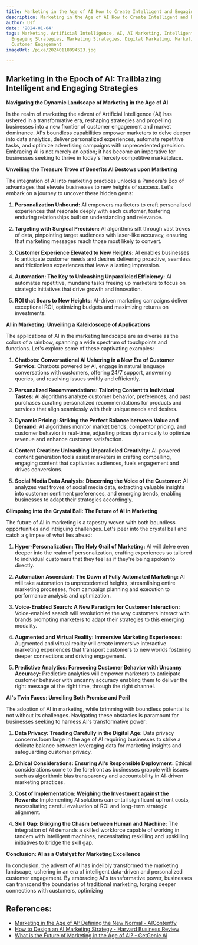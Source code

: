 ```yaml
---
title: Marketing in the Age of AI How to Create Intelligent and Engaging Strategies
description: Marketing in the Age of AI How to Create Intelligent and Engaging Strategies
author: Usf
date: '2024-01-04'
tags: Marketing, Artificial Intelligence, AI, AI Marketing, Intelligent Marketing,
  Engaging Strategies, Marketing Strategies, Digital Marketing, Marketing Technology,
  Customer Engagement
imageUrl: /pixa/20240118094523.jpg

---
```

## **Marketing in the  Epoch of AI: Trailblazing Intelligent and Engaging Strategies**

**Navigating the  Dynamic Landscape of Marketing in the Age of AI**

In the realm of marketing the advent of Artificial Intelligence (AI) has ushered in  a transformative era, reshaping strategies  and propelling businesses into  a new frontier of customer engagement and market dominance. AI's boundless capabilities empower marketers to delve deeper into  data analytics, deliver personalized  experiences, automate repetitive tasks, and optimize advertising  campaigns with unprecedented precision. Embracing AI is  not merely an option; it  has become  an imperative for  businesses seeking to thrive in today's fiercely competitive marketplace.

**Unveiling the Treasure Trove of  Benefits AI Bestows upon Marketing**

The integration of AI  into marketing practices unlocks a Pandora's Box of advantages that elevate businesses to new heights of  success. Let's embark on a journey to uncover these hidden gems:

1. **Personalization Unbound:** AI empowers marketers to craft  personalized experiences that  resonate deeply with each customer,  fostering enduring relationships built on  understanding and relevance.

2. **Targeting with Surgical Precision:** AI algorithms sift through vast troves of data,  pinpointing target audiences with laser-like accuracy, ensuring that marketing messages reach those most likely to convert.

3. **Customer Experience Elevated to New Heights:** AI enables businesses to anticipate customer needs and desires delivering proactive, seamless and frictionless experiences that leave a lasting impression.

4. **Automation: The Key to Unleashing Unparalleled Efficiency:** AI automates repetitive, mundane tasks freeing up marketers  to focus on strategic initiatives that drive growth and  innovation.

5.  **ROI that Soars to New  Heights:** AI-driven marketing campaigns deliver  exceptional ROI, optimizing budgets and maximizing returns on investments.

**AI in Marketing: Unveiling a Kaleidoscope of Applications**

The applications of AI in the marketing landscape are as diverse  as the colors of a rainbow, spanning a wide spectrum of  touchpoints and functions.  Let's explore some of these captivating  examples:

1. **Chatbots: Conversational AI Ushering in a New Era of Customer Service:** Chatbots powered by AI, engage in  natural language conversations with customers, offering 24/7 support,  answering queries, and resolving issues swiftly and efficiently.

2. **Personalized Recommendations: Tailoring Content to Individual Tastes:** AI algorithms analyze customer behavior, preferences, and past purchases curating personalized recommendations for products and services that align seamlessly with their unique needs and  desires.

3. **Dynamic Pricing: Striking the Perfect Balance between Value and Demand:** AI algorithms monitor market trends, competitor pricing, and customer behavior in real-time,  adjusting prices dynamically to optimize  revenue and enhance customer satisfaction.

4. **Content Creation: Unleashing Unparalleled Creativity:** AI-powered content generation tools assist marketers in crafting compelling, engaging content that captivates audiences, fuels engagement and drives conversions.

5. **Social Media Data Analysis: Discerning the Voice of the Customer:** AI analyzes vast  troves of social media data, extracting valuable  insights into customer sentiment  preferences, and  emerging trends, enabling businesses to adapt their strategies accordingly.

**Glimpsing into the Crystal Ball: The Future of AI in Marketing**

The future of AI in marketing is a tapestry woven with both boundless opportunities and intriguing challenges. Let's peer into the crystal ball and catch  a glimpse of what  lies ahead:

1. **Hyper-Personalization:  The Holy Grail of  Marketing:** AI will delve even  deeper into the realm of personalization, crafting experiences so tailored to individual customers  that they feel as if they're being spoken to directly.

2. **Automation Ascendant: The Dawn of Fully Automated  Marketing:** AI will take automation  to unprecedented heights,  streamlining entire marketing  processes, from campaign  planning and  execution to  performance analysis and optimization.

3. **Voice-Enabled  Search: A New Paradigm for Customer  Interaction:** Voice-enabled  search will revolutionize the way customers interact  with brands prompting marketers to adapt their strategies to this emerging modality.

4. **Augmented and Virtual Reality: Immersive Marketing  Experiences:** Augmented and virtual reality will create immersive  interactive marketing experiences  that transport customers to  new worlds fostering deeper connections and  driving engagement.

5. **Predictive Analytics: Foreseeing Customer Behavior with Uncanny Accuracy:** Predictive analytics will empower marketers to anticipate customer behavior with uncanny accuracy enabling them to deliver the right message at the  right time, through the right channel.

**AI's Twin Faces: Unveiling Both Promise and Peril**

The adoption of  AI in marketing, while brimming with boundless potential is not without its challenges.  Navigating these obstacles is paramount for businesses seeking to  harness AI's transformative power:

1. **Data Privacy: Treading  Carefully in the Digital Age:** Data privacy concerns loom large in the  age of AI  requiring businesses to strike a delicate balance between leveraging data for marketing insights and  safeguarding customer privacy.

2. **Ethical Considerations: Ensuring AI's Responsible Deployment:** Ethical considerations come to the forefront as businesses grapple  with issues such as algorithmic bias transparency and accountability in AI-driven marketing practices.

3. **Cost of Implementation: Weighing the Investment against the Rewards:**  Implementing AI solutions can entail significant upfront  costs, necessitating careful evaluation of ROI and long-term strategic alignment.

4. **Skill Gap: Bridging  the  Chasm between Human and Machine:** The integration of  AI demands a skilled workforce capable of working  in tandem with intelligent machines, necessitating reskilling and upskilling initiatives  to bridge the  skill gap.

**Conclusion: AI as a Catalyst for Marketing Excellence**

In conclusion,  the advent of AI has indelibly transformed the marketing landscape, ushering in an  era of intelligent data-driven and personalized customer engagement. By embracing AI's transformative power,  businesses  can transcend the boundaries  of traditional marketing,  forging deeper connections with  customers,  optimizing

## References:
- [Marketing in the Age of AI: Defining the New Normal - AIContentfy](https://aicontentfy.com/en/blog/marketing-in-age-of-ai-defining-new-normal)
- [How to Design an AI Marketing Strategy - Harvard Business Review](https://hbr.org/2021/07/how-to-design-an-ai-marketing-strategy)
- [What is the Future of Marketing in the Age of Ai? - GetGenie Ai](https://getgenie.ai/marketing-in-the-age-of-ai/)
